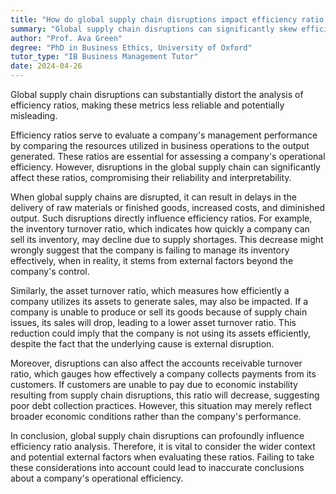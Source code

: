 ```yaml
---
title: "How do global supply chain disruptions impact efficiency ratio analysis?"
summary: "Global supply chain disruptions can significantly skew efficiency ratio analysis, making it less reliable and potentially misleading."
author: "Prof. Ava Green"
degree: "PhD in Business Ethics, University of Oxford"
tutor_type: "IB Business Management Tutor"
date: 2024-04-26
---
```


Global supply chain disruptions can substantially distort the analysis of efficiency ratios, making these metrics less reliable and potentially misleading.

Efficiency ratios serve to evaluate a company's management performance by comparing the resources utilized in business operations to the output generated. These ratios are essential for assessing a company's operational efficiency. However, disruptions in the global supply chain can significantly affect these ratios, compromising their reliability and interpretability.

When global supply chains are disrupted, it can result in delays in the delivery of raw materials or finished goods, increased costs, and diminished output. Such disruptions directly influence efficiency ratios. For example, the inventory turnover ratio, which indicates how quickly a company can sell its inventory, may decline due to supply shortages. This decrease might wrongly suggest that the company is failing to manage its inventory effectively, when in reality, it stems from external factors beyond the company's control.

Similarly, the asset turnover ratio, which measures how efficiently a company utilizes its assets to generate sales, may also be impacted. If a company is unable to produce or sell its goods because of supply chain issues, its sales will drop, leading to a lower asset turnover ratio. This reduction could imply that the company is not using its assets efficiently, despite the fact that the underlying cause is external disruption.

Moreover, disruptions can also affect the accounts receivable turnover ratio, which gauges how effectively a company collects payments from its customers. If customers are unable to pay due to economic instability resulting from supply chain disruptions, this ratio will decrease, suggesting poor debt collection practices. However, this situation may merely reflect broader economic conditions rather than the company's performance.

In conclusion, global supply chain disruptions can profoundly influence efficiency ratio analysis. Therefore, it is vital to consider the wider context and potential external factors when evaluating these ratios. Failing to take these considerations into account could lead to inaccurate conclusions about a company's operational efficiency.
    